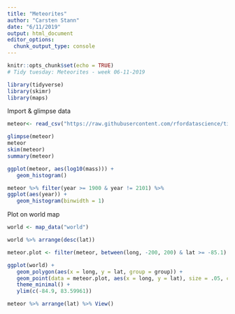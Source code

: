 ```yaml
---
title: "Meteorites"
author: "Carsten Stann"
date: "6/11/2019"
output: html_document
editor_options: 
  chunk_output_type: console
---
```


```r
knitr::opts_chunk$set(echo = TRUE)
# Tidy tuesday: Meteorites - week 06-11-2019 

library(tidyverse)
library(skimr)
library(maps)
```
Import & glimpse data
```r
meteor<- read_csv("https://raw.githubusercontent.com/rfordatascience/tidytuesday/master/data/2019/2019-06-11/meteorites.csv")

glimpse(meteor)
meteor
skim(meteor)
summary(meteor)
```

```r
ggplot(meteor, aes(log10(mass))) +
   geom_histogram()

meteor %>% filter(year >= 1900 & year != 2101) %>% 
ggplot(aes(year)) +
   geom_histogram(binwidth = 1)

```

Plot on world map
```r
world <- map_data("world")

world %>% arrange(desc(lat))

meteor.plot <- filter(meteor, between(long, -200, 200) & lat >= -85.1)

ggplot(world) +
   geom_polygon(aes(x = long, y = lat, group = group)) +
   geom_point(data = meteor.plot, aes(x = long, y = lat), size = .05, color = "red") +
   theme_minimal() +
   ylim(c(-84.9, 83.59961))

```

```r
meteor %>% arrange(lat) %>% View()
```

